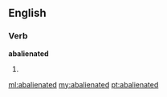 ==English==

===Verb===
'''abalienated'''

# {{past of|abalienate}}

[[ml:abalienated]]
[[my:abalienated]]
[[pt:abalienated]]